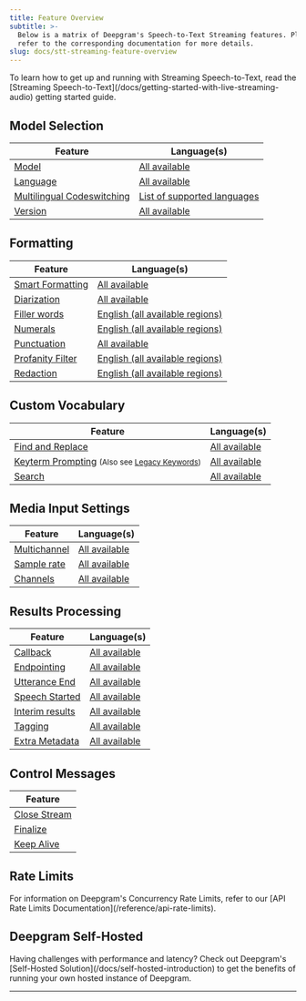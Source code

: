 ```yaml
---
title: Feature Overview
subtitle: >-
  Below is a matrix of Deepgram's Speech-to-Text Streaming features. Please
  refer to the corresponding documentation for more details.
slug: docs/stt-streaming-feature-overview
---
```



<Info>
  To learn how to get up and running with Streaming Speech-to-Text, read the [Streaming Speech-to-Text](/docs/getting-started-with-live-streaming-audio) getting started guide.
</Info>

## Model Selection

| Feature                    | Language(s)                            |
| -------------------------- | -------------------------------------- |
| [Model](/docs/model)       | [All available](/docs/models-overview) |
| [Language](/docs/language) | [All available](/docs/models-overview) |
| [Multilingual Codeswitching](/docs/multilingual-code-switching) | [List of supported languages](/docs/models-languages-overview#nova-3) |
| [Version](/docs/version)   | [All available](/docs/models-overview) |

## Formatting

| Feature                                    | Language(s)                                              |
| ------------------------------------------ | -------------------------------------------------------- |
| [Smart Formatting](/docs/smart-format)     | [All available](/docs/models-overview)                   |
| [Diarization](/docs/diarization)           | [All available](/docs/models-overview)                   |
| [Filler words](/docs/filler-words)         | [English (all available regions)](/docs/models-overview) |
| [Numerals](/docs/numerals)                 | [English (all available regions)](/docs/models-overview) |
| [Punctuation](/docs/punctuation)           | [All available](/docs/models-overview)                   |
| [Profanity Filter](/docs/profanity-filter) | [English (all available regions)](/docs/models-overview) |
| [Redaction](/docs/redaction)               | [English (all available regions)](/docs/models-overview) |

## Custom Vocabulary

| Feature                                    | Language(s)                            |
| ------------------------------------------ | -------------------------------------- |
| [Find and Replace](/docs/find-and-replace) | [All available](/docs/models-overview) |
| [Keyterm Prompting](/docs/keyterm) <small>(Also see [Legacy Keywords](/docs/keywords))</small>        | [All available](/docs/models-overview) |
| [Search](/docs/search)                     | [All available](/docs/models-overview) |

## Media Input Settings

| Feature                            | Language(s)                            |
| ---------------------------------- | -------------------------------------- |
| [Multichannel](/docs/multichannel) | [All available](/docs/models-overview) |
| [Sample rate](/docs/sample-rate)   | [All available](/docs/models-overview) |
| [Channels](/docs/channels)         | [All available](/docs/models-overview) |

## Results Processing

| Feature                                                                      | Language(s)                            |
| ---------------------------------------------------------------------------- | -------------------------------------- |
| [Callback](/docs/callback)                                                   | [All available](/docs/models-overview) |
| [Endpointing](/docs/endpointing)                                             | [All available](/docs/models-overview) |
| [Utterance End](/docs/understanding-end-of-speech-detection-while-streaming) | [All available](/docs/models-overview) |
| [Speech Started](/docs/start-of-speech-detection)                            | [All available](/docs/models-overview) |
| [Interim results](/docs/interim-results)                                     | [All available](/docs/models-overview) |
| [Tagging](/docs/tagging)                                                     | [All available](/docs/models-overview) |
| [Extra Metadata](/docs/extra-metadata)                                       | [All available](/docs/models-overview) |

## Control Messages

| Feature                            |
| ---------------------------------- |
| [Close Stream](/docs/close-stream) |
| [Finalize](/docs/finalize)         |
| [Keep Alive](/docs/keep-alive)     |

## Rate Limits

<Info>
  For information on Deepgram's Concurrency Rate Limits, refer to our [API Rate Limits Documentation](/reference/api-rate-limits).
</Info>

## Deepgram Self-Hosted

<Info>
  Having challenges with performance and latency? Check out Deepgram's [Self-Hosted Solution](/docs/self-hosted-introduction) to get the benefits of running your own hosted instance of Deepgram.
</Info>

***
